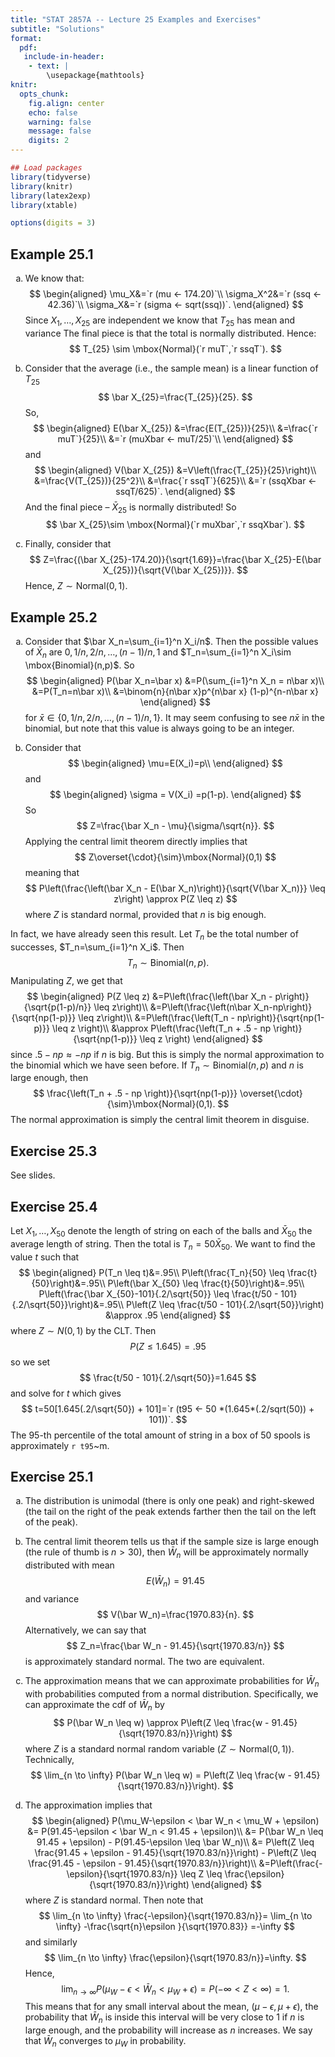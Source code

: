 ---
title: "STAT 2857A -- Lecture 25 Examples and Exercises"
subtitle: "Solutions"
format: 
  pdf: 
   include-in-header: 
    - text: |
        \usepackage{mathtools}
knitr: 
  opts_chunk:
    fig.align: center
    echo: false
    warning: false
    message: false
    digits: 2
---
```{r}
## Load packages
library(tidyverse)
library(knitr)
library(latex2exp)
library(xtable)

options(digits = 3)
```

## Example 25.1

a) We know that:
$$
\begin{aligned}
  \mu_X&=`r (mu <- 174.20)`\\
  \sigma_X^2&=`r (ssq <- 42.36)`\\
  \sigma_X&=`r (sigma <- sqrt(ssq))`.
  \end{aligned}
$$
Since $X_1,\ldots,X_{25}$ are independent we know that $T_{25}$ has mean
  \begin{align*}
    \mu_T
    &=E(\sum_{i=1}^{25} X_i)\\
    &=\sum_{i=1}^{25}E(X_i)\\
    &=25(`r mu`)\\
    &=`r (muT <- 25 * mu)`
  \end{align*}
  and variance
  \begin{align*}
    \sigma^2_T
    &=V(\sum_{i=1}^{25} X_i)\\
    &=\sum_{i=1}^{25}V(X_i)\\
    &=25(`r ssq`)\\
    &=`r (ssqT <- 25 * ssq)`.
  \end{align*}
  The final piece is that the total is normally distributed. Hence:
  $$
    T_{25} \sim \mbox{Normal}(`r muT`,`r ssqT`).
  $$
  
b) Consider that the average (i.e., the sample mean) is a linear function of $T_{25}$
  $$
    \bar X_{25}=\frac{T_{25}}{25}.
  $$
  So,
  $$
  \begin{aligned}
    E(\bar X_{25})
    &=\frac{E(T_{25})}{25}\\
    &=\frac{`r muT`}{25}\\
    &=`r (muXbar <- muT/25)`\\
    \end{aligned}
  $$
  and
  $$
  \begin{aligned}
  V(\bar X_{25})
    &=V\left(\frac{T_{25}}{25}\right)\\
    &=\frac{V(T_{25})}{25^2}\\
    &=\frac{`r ssqT`}{625}\\
    &=`r (ssqXbar <- ssqT/625)`.
  \end{aligned}
  $$
  And the final piece -- $\bar X_{25}$ is normally distributed! So
  $$
    \bar X_{25}\sim \mbox{Normal}(`r muXbar`,`r ssqXbar`).
  $$

  
c) Finally, consider that
  $$
    Z=\frac{(\bar X_{25}-174.20)}{\sqrt{1.69}}=\frac{\bar X_{25}-E(\bar X_{25})}{\sqrt{V(\bar X_{25})}}.
  $$
  Hence, $Z \sim \mbox{Normal}(0,1)$. 

## Example 25.2

a)  Consider that $\bar X_n=\sum_{i=1}^n X_i/n$. Then the possible values of $\bar X_n$ are $0, 1/n, 2/n,\ldots,(n-1)/n,1$ and $T_n=\sum_{i=1}^n X_i\sim \mbox{Binomial}(n,p)$. So
$$
  \begin{aligned}
    P(\bar X_n=\bar x)
    &=P(\sum_{i=1}^n X_n = n\bar x)\\
    &=P(T_n=n\bar x)\\
    &=\binom{n}{n\bar x}p^{n\bar x} (1-p)^{n-n\bar x}
  \end{aligned}
$$
for $\bar x\in \{0,1/n,2/n,\ldots,(n-1)/n,1\}$. It may seem confusing to see $n\bar x$ in the binomial, but note that this value is always going to be an integer. 

b) Consider that
$$
  \begin{aligned}
    \mu=E(X_i)=p\\
    \end{aligned}
$$
and
$$
   \begin{aligned}
    \sigma = V(X_i)
    =p(1-p).
  \end{aligned}
$$
So
$$
Z=\frac{\bar X_n - \mu}{\sigma/\sqrt{n}}.
$$
Applying the central limit theorem directly implies that
$$
    Z\overset{\cdot}{\sim}\mbox{Normal}(0,1)
$$
meaning that
$$
P\left(\frac{\left(\bar X_n - E(\bar X_n)\right)}{\sqrt{V(\bar X_n)}} \leq z\right) \approx P(Z \leq z)
$$
where $Z$ is standard normal, provided that $n$ is big enough. 

In fact, we have already seen this result. Let $T_n$ be the total number of successes,  $T_n=\sum_{i=1}^n X_i$. Then
$$
T_n \sim \mbox{Binomial}(n,p). 
$$
Manipulating $Z$, we get that
$$
\begin{aligned}
    P(Z \leq z)
    &=P\left(\frac{\left(\bar X_n - p\right)}{\sqrt{p(1-p)/n}} \leq z\right)\\
    &=P\left(\frac{\left(n\bar X_n-np\right)}{\sqrt{np(1-p)}} \leq z\right)\\
    &=P\left(\frac{\left(T_n - np\right)}{\sqrt{np(1-p)}} \leq z \right)\\
    &\approx P\left(\frac{\left(T_n + .5 - np \right)}{\sqrt{np(1-p)}} \leq z \right)
  \end{aligned}
$$
since $.5-np \approx -np$ if $n$ is big. But this is simply the normal approximation to the binomial which we have seen before. If $T_n \sim \mbox{Binomial}(n,p)$ and $n$ is large enough, then
$$
   \frac{\left(T_n + .5 - np \right)}{\sqrt{np(1-p)}}
    \overset{\cdot}{\sim}\mbox{Normal}(0,1).
$$
The normal approximation is simply the central limit theorem in disguise. 

## Exercise 25.3

See slides.

## Exercise 25.4

Let $X_1,\ldots,X_{50}$ denote the length of string on each of the balls and $\bar X_{50}$ the average length of string. Then the total is $T_n=50\bar X_{50}$. We want to find the value $t$ such that
$$
\begin{aligned}
  P(T_n \leq t)&=.95\\
  P\left(\frac{T_n}{50} \leq \frac{t}{50}\right)&=.95\\
  P\left(\bar X_{50} \leq \frac{t}{50}\right)&=.95\\
  P\left(\frac{\bar X_{50}-101}{.2/\sqrt{50}} \leq \frac{t/50 - 101}{.2/\sqrt{50}}\right)&=.95\\
  P\left(Z \leq \frac{t/50 - 101}{.2/\sqrt{50}}\right) &\approx .95
\end{aligned}
$$
where $Z\sim N(0,1)$ by the CLT. Then
$$
  P(Z \leq 1.645) = .95
$$
so we set
$$
  \frac{t/50 - 101}{.2/\sqrt{50}}=1.645
$$
and solve for $t$ which gives
$$
  t=50[1.645(.2/\sqrt{50}) + 101]=`r (t95 <- 50 *(1.645*(.2/sqrt(50)) + 101))`.
$$
The 95-th percentile of the total amount of string in a box of 50 spools is approximately `r t95`~m. 

## Exercise 25.1

a) The distribution is unimodal (there is only one peak) and right-skewed (the tail on the right of the peak extends farther then the tail on the left of the peak).

b) The central limit theorem tells us that if the sample size is large enough (the rule of thumb is $n>30$), then $\bar W_n$ will be approximately normally distributed with mean
$$
E(\bar W_n)=91.45
$$
and variance
$$
V(\bar W_n)=\frac{1970.83}{n}.
$$
Alternatively, we can say that
$$
Z_n=\frac{\bar W_n - 91.45}{\sqrt{1970.83/n}}
$$
is approximately standard normal. The two are equivalent.

c) The approximation means that we can approximate probabilities for $\bar W_n$ with probabilities computed from a normal distribution. Specifically, we can approximate the cdf of $\bar W_n$ by
$$
P(\bar W_n \leq w) \approx P\left(Z \leq \frac{w - 91.45}{\sqrt{1970.83/n}}\right)
$$
where $Z$ is a standard normal random variable ($Z \sim \mbox{Normal}(0,1)$). Technically,
$$
\lim_{n \to \infty} P(\bar W_n \leq w) = P\left(Z \leq \frac{w - 91.45}{\sqrt{1970.83/n}}\right).
$$

d) The approximation implies that
$$
\begin{aligned}
P(\mu_W-\epsilon < \bar W_n < \mu_W + \epsilon)
&= P(91.45-\epsilon < \bar W_n < 91.45 + \epsilon)\\
&= P(\bar W_n \leq 91.45 + \epsilon) - P(91.45-\epsilon \leq \bar W_n)\\
&= P\left(Z \leq \frac{91.45 + \epsilon - 91.45}{\sqrt{1970.83/n}}\right) - P\left(Z \leq \frac{91.45 - \epsilon - 91.45}{\sqrt{1970.83/n}}\right)\\
&=P\left(\frac{- \epsilon}{\sqrt{1970.83/n}} \leq Z \leq \frac{\epsilon}{\sqrt{1970.83/n}}\right)
\end{aligned}
$$
where $Z$ is standard normal. Then note that
$$
\lim_{n \to \infty} \frac{-\epsilon}{\sqrt{1970.83/n}}= \lim_{n \to \infty} -\frac{\sqrt{n}\epsilon }{\sqrt{1970.83}} =-\infty
$$
and similarly
$$
\lim_{n \to \infty} \frac{\epsilon}{\sqrt{1970.83/n}}=\infty.
$$
Hence,
$$
\lim_{n \to \infty} P(\mu_W-\epsilon < \bar W_n < \mu_W + \epsilon)=P(-\infty <Z<\infty)=1.
$$
This means that for any small interval about the mean, $(\mu-\epsilon,\mu+\epsilon)$, the probability that $\bar W_n$ is inside this interval will be very close to 1 if $n$ is large enough, and the probability will increase as $n$ increases. We say that $\bar W_n$ converges to $\mu_W$ in probability. 
